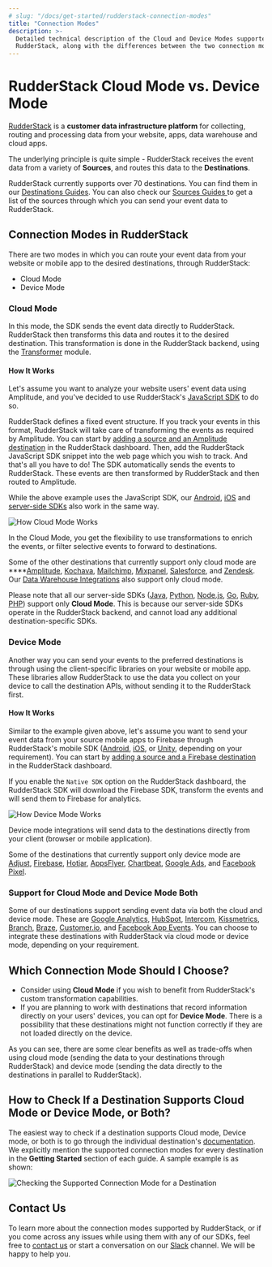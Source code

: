 ```yaml
---
# slug: "/docs/get-started/rudderstack-connection-modes"
title: "Connection Modes"
description: >-
  Detailed technical description of the Cloud and Device Modes supported by
  RudderStack, along with the differences between the two connection modes.
---
```


# RudderStack Cloud Mode vs. Device Mode

[RudderStack](https://rudderstack.com/) is a **customer data infrastructure platform** for collecting, routing and processing data from your website, apps, data warehouse and cloud apps.

The underlying principle is quite simple - RudderStack receives the event data from a variety of **Sources**, and routes this data to the **Destinations**.

<div class="successBlock">
  RudderStack currently supports over 70 destinations. You can find them in our
  <a href="../destinations">Destinations Guides</a>. You can also check our <a href="../stream-sources">
    Sources Guides
  </a> to get a list of the sources through which you can send your event data to
  RudderStack.
</div>

## Connection Modes in RudderStack

There are two modes in which you can route your event data from your website or mobile app to the desired destinations, through RudderStack:

- Cloud Mode
- Device Mode

### Cloud Mode

In this mode, the SDK sends the event data directly to RudderStack. RudderStack then transforms this data and routes it to the desired destination. This transformation is done in the RudderStack backend, using the [Transformer](https://github.com/rudderlabs/rudder-transformer) module.

#### How It Works

Let's assume you want to analyze your website users' event data using Amplitude, and you've decided to use RudderStack's [JavaScript SDK](https://docs.rudderstack.com/rudderstack-sdk-integration-guides/rudderstack-javascript-sdk) to do so.

RudderStack defines a fixed event structure. If you track your events in this format, RudderStack will take care of transforming the events as required by Amplitude. You can start by [adding a source and an Amplitude destination](https://docs.rudderstack.com/how-to-guides/adding-source-and-destination-rudderstack) in the RudderStack dashboard. Then, add the RudderStack JavaScript SDK snippet into the web page which you wish to track. And that's all you have to do! The SDK automatically sends the events to RudderStack. These events are then transformed by RudderStack and then routed to Amplitude.

<div class="infoBlock">
While the above example uses the JavaScript SDK, our <a href="../stream-sources/rudderstack-sdk-integration-guides/rudderstack-android-sdk">Android</a>, <a href="../stream-sources/rudderstack-sdk-integration-guides/rudderstack-ios-sdk">iOS</a> and <a href="../stream-sources/rudderstack-sdk-integration-guides/rudderstack-node-sdk">server-side SDKs</a> also work in the same way.

</div>

![How Cloud Mode Works](../.gitbook/assets/image%20%289%29.png)

<div class="successBlock">
  In the Cloud Mode, you get the flexibility to use transformations to enrich
  the events, or filter selective events to forward to destinations.
</div>

Some of the other destinations that currently support only cloud mode are \*\*\*\*[Amplitude](https://docs.rudderstack.com/destinations/amplitude), [Kochava](https://docs.rudderstack.com/destinations/kochava), [Mailchimp](https://docs.rudderstack.com/destinations/mailchimp), [Mixpanel](https://docs.rudderstack.com/destinations/mixpanel), [Salesforce](https://docs.rudderstack.com/destinations/salesforce), and [Zendesk](https://docs.rudderstack.com/destinations/zendesk). Our [Data Warehouse Integrations](https://docs.rudderstack.com/data-warehouse-integrations) also support only cloud mode.

<div class="warningBlock">
Please note that all our server-side SDKs (<a href="../stream-sources/rudderstack-sdk-integration-guides/rudderstack-java-sdk">Java</a>, <a href="../stream-sources/rudderstack-sdk-integration-guides/rudderstack-python-sdk">Python</a>, <a href="../stream-sources/rudderstack-sdk-integration-guides/rudderstack-node-sdk">Node.js</a>, <a href="../stream-sources/rudderstack-sdk-integration-guides/rudderstack-go-sdk">Go</a>, <a href="../stream-sources/rudderstack-sdk-integration-guides/rudderstack-ruby-sdk">Ruby</a>, <a href="../stream-sources/rudderstack-sdk-integration-guides/php">PHP</a>) support only <strong>Cloud Mode</strong>. This is because our server-side SDKs operate in the RudderStack backend, and cannot load any additional destination-specific SDKs.

</div>

### Device Mode

Another way you can send your events to the preferred destinations is through using the client-specific libraries on your website or mobile app. These libraries allow RudderStack to use the data you collect on your device to call the destination APIs, without sending it to the RudderStack first.

#### How It Works

Similar to the example given above, let's assume you want to send your event data from your source mobile apps to Firebase through RudderStack's mobile SDK \([Android](https://docs.rudderstack.com/rudderstack-sdk-integration-guides/rudderstack-android-sdk), [iOS](https://docs.rudderstack.com/rudderstack-sdk-integration-guides/rudderstack-ios-sdk), or [Unity](https://docs.rudderstack.com/rudderstack-sdk-integration-guides/getting-started-with-unity-sdk), depending on your requirement\). You can start by [adding a source and a Firebase destination](https://docs.rudderstack.com/how-to-guides/adding-source-and-destination-rudderstack) in the RudderStack dashboard.

If you enable the `Native SDK` option on the RudderStack dashboard, the RudderStack SDK will download the Firebase SDK, transform the events and will send them to Firebase for analytics.

![How Device Mode Works](../.gitbook/assets/image%20%2829%29.png)

<div class="successBlock">
  Device mode integrations will send data to the destinations directly from your
  client (browser or mobile application).
</div>

Some of the destinations that currently support only device mode are [Adjust](https://docs.rudderstack.com/destinations/adjust), [Firebase](https://docs.rudderstack.com/destinations/firebase), [Hotjar](https://docs.rudderstack.com/destinations/hotjar), [AppsFlyer](https://docs.rudderstack.com/destinations/appsflyer), [Chartbeat](https://docs.rudderstack.com/destinations/chartbeat), [Google Ads](https://docs.rudderstack.com/destinations/google-ads), and [Facebook Pixel](https://docs.rudderstack.com/destinations/fb-pixel).

### Support for Cloud Mode and Device Mode Both

Some of our destinations support sending event data via both the cloud and device mode. These are [Google Analytics](https://docs.rudderstack.com/destinations/google-analytics-ga), [HubSpot](https://docs.rudderstack.com/destinations/hubspot), [Intercom](https://docs.rudderstack.com/destinations/intercom), [Kissmetrics](https://docs.rudderstack.com/destinations/kissmetrics), [Branch](https://docs.rudderstack.com/destinations/branchio), [Braze](https://docs.rudderstack.com/destinations/braze), [Customer.io](https://docs.rudderstack.com/destinations/customer.io), and [Facebook App Events](https://docs.rudderstack.com/destinations/facebook-app-events). You can choose to integrate these destinations with RudderStack via cloud mode or device mode, depending on your requirement.

## Which Connection Mode Should I Choose?

- Consider using **Cloud Mode** if you wish to benefit from RudderStack's custom transformation capabilities.
- If you are planning to work with destinations that record information directly on your users' devices, you can opt for **Device Mode**. There is a possibility that these destinations might not function correctly if they are not loaded directly on the device.

As you can see, there are some clear benefits as well as trade-offs when using cloud mode \(sending the data to your destinations through RudderStack\) and device mode \(sending the data directly to the destinations in parallel to RudderStack\).

## How to Check If a Destination Supports Cloud Mode or Device Mode, or Both?

The easiest way to check if a destination supports Cloud mode, Device mode, or both is to go through the individual destination's [documentation](https://docs.rudderstack.com/destinations). We explicitly mention the supported connection modes for every destination in the **Getting Started** section of each guide. A sample example is as shown:

![Checking the Supported Connection Mode for a Destination](../.gitbook/assets/image%20%282%29.png)

## Contact Us

To learn more about the connection modes supported by RudderStack, or if you come across any issues while using them with any of our SDKs, feel free to [contact us](mailto:%20docs@rudderstack.com) or start a conversation on our [Slack](https://rudderstack.com/join-rudderstack-slack-community) channel. We will be happy to help you.
